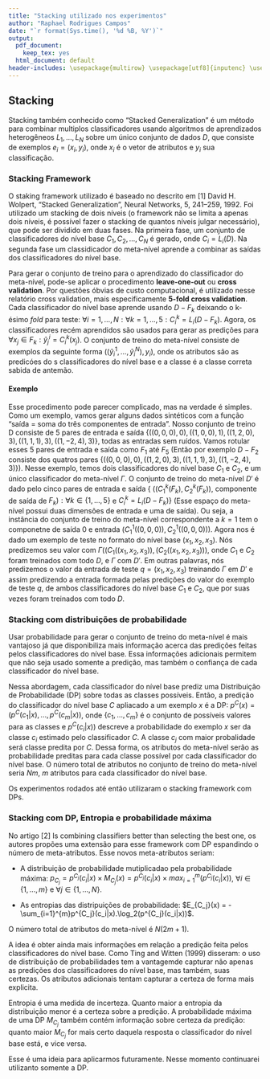 ```yaml
---
title: "Stacking utilizado nos experimentos"
author: "Raphael Rodrigues Campos"
date: "`r format(Sys.time(), '%d %B, %Y')`"
output:
  pdf_document:
    keep_tex: yes
  html_document: default
header-includes: \usepackage{multirow} \usepackage[utf8]{inputenc} \usepackage{mathtools}
---
```


## Stacking
  
Stacking também conhecido como "Stacked Generalization" é um método para combinar multiplos
classificadores usando algoritmos de aprendizados heterogêneos $L_1, ..., L_N$ sobre um único
conjunto de dados $D$, que consiste de exemplos $e_i = (x_i, y_i)$, onde $x_i$ é o vetor
de atributos e $y_i$ sua classificação.

### Stacking Framework

O staking framework utilizado é baseado no descrito em [1] David H. Wolpert, "Stacked Generalization", Neural Networks, 5, 241--259, 1992. Foi utilizado um stacking de dois níveis (o framework não se limita a apenas dois níveis, é possível fazer o stacking de quantos níveis julgar necessário), que pode ser dividido em duas fases. Na primeira fase, um conjunto de classificadores do nível base $C_1, C_2, ..., C_N$ é gerado, onde $C_i = L_i(D)$. Na segunda fase um classidicador do meta-nível aprende a combinar as saídas dos classificadores do nível base. 

Para gerar o conjunto de treino para o aprendizado do classificador do meta-nível, pode-se aplicar o procedimento **leave-one-out** ou **cross validation**.
Por questões óbvias de custo computacional, é utilizado nesse relatório cross validation, mais especificamente **5-fold cross validation**. Cada classificador do nível base aprende usando $D - F_k$ deixando o k-ésimo *fold* para teste: $\forall i = 1,...,N : \forall k = 1,...,5 : C^{k}_i = L_i(D-F_k)$. Agora, os classificadores recém aprendidos são usados para gerar as predições para $\forall x_j \in F_k:\hat{y}_j^i=C^k_i(x_j)$. O conjunto de treino do meta-nível consiste de exemplos da seguinte forma $((\hat{y}_i^1,..., \hat{y}_i^N), y_i)$, onde os atributos são as predicóes do s classificadores do nível base e a classe é a classe correta sabida de antemão.

#### Exemplo

Esse procedimento pode parecer complicado, mas na verdade é simples. Como um exemplo, vamos gerar alguns dados sintéticos com a função "saída = soma do três componentes de entrada". Nosso conjunto de treino D consiste de 5 pares de entrada e saída $\{((0,0,0),0), ((1,0,0),1), ((1,2,0),3), ((1,1,1),3), ((1,-2,4),3)\}$, todas as entradas sem ruídos. Vamos rotular esses 5 pares de entrada e saída como $F_1$ até $F_5$ (Então por exemplo $D - F_2$ consiste dos quatros pares $\{((0,0,0),0), ((1,2,0),3), ((1,1,1),3), ((1,-2,4),3)\}$). Nesse exemplo, temos dois classificadores do nível base $C_1$ e $C_2$, e um único classificador do meta-nível $\Gamma$. O conjunto de treino do meta-nível $D'$ é dado pelo cinco pares de entrada e saída $\{$ (($C_1^k(F_k), C_2^k(F_k)$), componente de saída de $F_k) : \forall k \in \{1,...,5\}$ e $C_i^k = L_i(D-F_k)\}$ (Esse espaço do meta-nível possui duas dimensões de entrada  e uma de saída). Ou seja, a instância do conjunto de treino do meta-nível correspondente a $k = 1$ tem o componetne de saída 0 e entrada $(C_1^1((0,0,0)), C_2^1((0,0,0)))$. Agora nos é dado um exemplo de teste no formato do nível base $(x_1, x_2, x_3)$. Nós predizemos seu valor com $\Gamma((C_1((x_1, x_2, x_3)), (C_2((x_1, x_2, x_3)))$, onde $C_1$ e $C_2$ foram treinados com todo $D$, e $\Gamma$ com $D'$. Em outras palavras, nós predizemos o valor da entrada de teste $q = (x_1, x_2, x_3)$ treinando $\Gamma$ em $D'$ e assim predizendo a entrada formada pelas predições do valor do exemplo de teste $q$, de ambos classificadores do nível base $C_1$ e $C_2$, que por suas vezes foram treinados com todo $D$.

### Stacking com distribuições de probabilidade

Usar probabilidade para gerar o conjunto de treino do meta-nível é mais vantajoso já que disponibiliza mais informação acerca das predições feitas pelos classificadores do nível base. Essa informações adicionais permitem que não seja usado somente a predição, mas também o confiança de cada classificador do nível base.

Nessa abordagem, cada classificador do nível base prediz uma Distribuição de Probabilidade (DP) sobre todas as classes possíveis. Então, a predição do classificador do nível base $C$ apliacado a um exemplo $x$ é a DP: $p^C(x) = (p^C(c_1|x), ... , p^C(c_m|x))$, onde $\{c_1, ..., c_m\}$ é o conjunto de possíveis valores para as classes e $p^C(c_i|x))$ descreve a probabilidade do exemplo $x$ ser da classe $c_i$ estimado pelo classificador $C$. A  classe $c_j$ com maior probalidade será classe predita por $C$. Dessa forma, os atributos do meta-nível serão as probabilidade preditas para cada classe possível por cada classificador do nível base. O número total de atributos no conjunto de treino do meta-nível seria $Nm$, $m$ atributos para cada classificador do nível base.

Os experimentos rodados até então utilizaram o stacking framework com DPs.

### Stacking com DP, Entropia e probabilidade máxima

No artigo [2] Is combining classifiers better than selecting the best one, os autores propões uma extensão para esse framework com DP espandindo o número de meta-atributos. Esse novos meta-atributos seriam:

- A distribuição de probabilidade mutiplicadao pela probabilidade máxima: $p_{C_j} = p^{C_j}(c_i|x) \times M_{C_j}(x) = p^{C_j}(c_i|x) \times max_{i=1}^{m}(p^{C_j}(c_i|x))$, $\forall i \in \{1,...,m\}$ e $\forall j \in \{1,...,N\}$.

- As entropias das distripuições de probabilidade: $E_{C_j}(x) = -\sum_{i=1}^{m}p^{C_j}(c_i|x).\log_2(p^{C_j}(c_i|x))$.

O número total de atributos do meta-nível é $N(2m+1)$.

A idea é obter ainda mais informações em relação a predição feita pelos classificadores do nível base. Como Ting and Witten (1999) disseram: o uso de distribuição de probabilidades tem a vantagemde capturar não apenas as predições dos classificadores do nível base, mas também, suas certezas. Os atributos adicionais tentam capturar a certeza de forma mais explicita. 

Entropia é uma medida de incerteza. Quanto maior a entropia da distribuição menor é a certeza sobre a predição. A probabilidade máxima de uma DP $M_{C_j}$ também contém informação sobre certeza da predição: quanto maior $M_{C_j}$ for mais certo daquela resposta o classificador do nível base está, e vice versa.

Esse é uma ideia para aplicarmos futuramente. Nesse momento continuarei utilizanto somente a DP.
